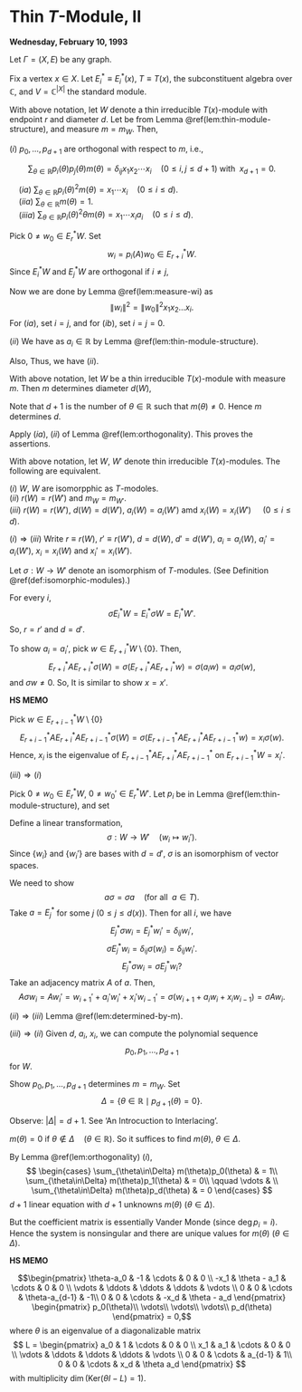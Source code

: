 # Thin $T$-Module, II {#lec10}
**Wednesday, February 10, 1993**

Let $\Gamma = (X, E)$ be any graph. 

Fix a vertex $x\in X$. Let $E^*_i \equiv E^*_i(x)$, $T\equiv T(x)$, the subconstituent algebra over $\mathbb{C}$, and $V = \mathbb{C}^{|X|}$ the standard module.

:::{.lemma #orthogonality}
With above notation, let $W$ denote a thin irreducible $T(x)$-module with endpoint $r$ and diameter $d$. Let 
\begin{align}
a_i & = a_i(W) \quad (0\leq i \leq d)\\
x_i & = x_i(W) \quad (1\leq i \leq d)\\
p_i & = p_i(W) \quad (0\leq i \leq d+1)
\end{align}
be from Lemma \@ref(lem:thin-module-structure), and measure $m = m_W$.
Then,

| $(i)$ $p_0, \ldots, p_{d+1}$ are orthogonal with respect to $m$, i.e., 
$$\sum_{\theta\in \mathbb{R}}p_i(\theta)p_j(\theta)m(\theta) = \delta_{ij}x_1x_2\cdots x_i \quad (0\leq i,j\leq d+1) \text{ with }\; x_{d+1}=0.$$

| $\quad (ia)$ ${\displaystyle \sum_{\theta\in \mathbb{R}}p_i(\theta)^2m(\theta) = x_1\cdots x_i \quad (0\leq i\leq d)}$.

| $\quad (iia)$ ${\displaystyle \sum_{\theta\in \mathbb{R}}m(\theta) = 1}$.

| $\quad (iiia)$ ${\displaystyle \sum_{\theta\in \mathbb{R}}p_i(\theta)^2\theta m(\theta) = x_1\cdots x_ia_i \quad (0\leq i\leq d)}$.

:::

:::{.proof}
Pick $0\neq w_0\in E^*_rW$. Set
$$w_i = p_i(A)w_0 \in E^*_{r+i}W.$$
Since $E^*_iW$ and $E^*_jW$ are orthogonal if $i\neq j$,

\begin{align}
\delta_{ij}\|w_i\|^2 & = \langle w_i, w_j\rangle\\
& = \langle p_i(A)w_0, p_j(A)w_0\rangle\\
& = \left\langle p_i(A)\left(\sum_{\ell=0}^R E_\ell\right)w_0, p_j(A)\left(\sum_{\ell=0}^R E_\ell\right)w_0\right\rangle\\
& = \left\langle \sum_{\ell=0}^R p_i(\theta_\ell)E_\ell w_0, \sum_{\ell=0}^R p_j(\theta_\ell)E_\ell w_0\right\rangle && (\text{as } AE_j = \theta_jE_j)\\
& = \sum_{\ell=0}^R p_i(\theta_\ell)\overline{p_j(\theta_\ell)}\|E_\ell w_0\|^2\\
& \qquad\qquad (\text{as } \; p_j\in \mathbb{R}[\lambda], \quad
\theta_\ell\in \mathbb{R}, \quad m(\theta_i)\|w_0\|^2 = \|E_iw_0\|^2)\\
& = \sum_{\theta\in \mathbb{R}} p_i(\theta)p_j(\theta)m(\theta)\|w_0\|^2.
\end{align}
Now we are done by Lemma \@ref(lem:measure-wi) as
$$\|w_i\|^2 = \|w_0\|^2 x_1x_2\ldots x_i.$$
For $(ia)$, set $i = j$, and for $(ib)$, set $i=j=0$.

$(ii)$ We have
\begin{align}
\langle w_i,Aw_i\rangle & = \langle w_i, w_{i+1} + a_iw_i + x_i w_{i-1}\rangle\\
& = \overline{a_i}\|w_i\|^2\\
& = a_i x_1\cdots x_i\|w_0\|^2, 
\end{align}
as $a_i\in \mathbb{R}$ by Lemma \@ref(lem:thin-module-structure).

Also,
\begin{align}
\langle w_i, Aw_i\rangle & = \langle p_i(A)w_0, Ap_i(A)w_0\rangle \\
& = \left\langle p_i(A)\left(\sum_{\ell=0}^R E_\ell\right)w_0, A p_i(A)\left(\sum_{\ell=0}^R E_\ell\right)w_0\right\rangle && (\text{ as in $(i)$})\\
& = \sum_{\ell = 0}^D p_i(\theta_\ell)^2 \theta_\ell \|E_\ell w_0\|^2\\
& = \sum_{\theta\in \mathbb{R}}p_i(\theta)^2\theta m(\theta)\|w_0\|^2.
\end{align}
Thus, we have $(ii)$.
:::

:::{.lemma #determined-by-m}
With above notation, let
$W$ be a thin irreducible $T(x)$-module with measure $m$. Then $m$ determines diameter $d(W)$,
\begin{align}
a_i & = a_i(W) \quad (0\leq i\leq d)\\
x_i & = x_i(W) \quad (1\leq i\leq d)\\
p_i & = p_i(W) \quad (0\leq i\leq d+1).
\end{align}
:::

:::{.proof}
Note that $d+1$ is the number of $\theta\in \mathbb{R}$ such that $m(\theta)\neq 0$.
Hence $m$ determines $d$.

Apply $(ia)$, $(ii)$ of Lemma \@ref(lem:orthogonality).
\begin{align}
& \sum_{\theta\in\mathbb{R}}m(\theta) = 1 && p_0 =1.\\
& \sum_{\theta\in\mathbb{R}}\theta m(\theta) = a_0 && p_1 = \lambda - a_0\\
& \sum_{\theta\in\mathbb{R}}p_1(\theta)^2 m(\theta) = x_1 \\
& \sum_{\theta\in\mathbb{R}}p_1(\theta)^2\theta m(\theta) = x_1a && \to a_1\\
& \qquad p_2 = (\lambda - a_1)p_1 - x_1p_0\\
& \sum_{\theta\in\mathbb{R}}p_2(\theta)^2 m(\theta) = x_1x_2 && \to x_2\\
& \sum_{\theta\in\mathbb{R}}p_2(\theta)^2\theta m(\theta) = x_1x_2a_2 && \to a_2\\
& \qquad p_3 = (\lambda-a_2)p_2 - x_2p_1\\
& \qquad\qquad \vdots\\
& \sum_{\theta\in\mathbb{R}}p_d(\theta)^2 m(\theta) = x_1x_2\cdots x_d && \to x_d\\
& \sum_{\theta\in\mathbb{R}}p_d(\theta)^2\theta m(\theta) = x_1x_2\cdots x_da_d && \to a_d\\
& \qquad p_{d+1} = (\lambda-a_d)p_d - x_dp_{d-1}.\\
\end{align}
This proves the assertions.
:::

:::{.corollary #isomorphic}
With above notation, let 
$W$, $W'$ denote thin irreducible $T(x)$-modules. The following are equivalent.

| $(i)$ $W$, $W$ are isomorpphic as $T$-modoles.

| $(ii)$ $r(W) = r(W')$ and $m_W = m_{W'}$.

| $(iii)$ $r(W) = r(W')$, $d(W) = d(W')$, $a_i(W) = a_i(W')$ amd $x_i(W) = x_i(W')$ $\quad (0\leq i\leq d)$.
:::

:::{.proof}
$(i)\Rightarrow (iii)$
Write $r\equiv r(W)$, $r' \equiv r(W')$, $d = d(W)$, $d' = d(W')$, $a_i = a_i(W)$, $a_i' = a_i(W')$, $x_i = x_i(W)$ and $x_i' = x_i(W')$.

Let $\sigma: W\to W'$ denote an isomorphism of $T$-modules. (See Definition \@ref(def:isomorphic-modules).)

For every $i$,
$$\sigma E^*_iW = E^*_i\sigma W = E^*_iW'.$$
So, $r = r'$ and $d = d'$.

To show $a_i = a_i'$, pick $w\in E^*_{r+i}W \setminus \{0\}$. Then,
$$E^*_{r+i}AE^*_{r+i}\sigma (W) = \sigma(E^*_{r+i}AE^*_{r+i}w) = \sigma(a_iw) = a_i\sigma(w), $$
and $\sigma w\neq 0$. So,
\begin{align}
a_i & = \text{eigenvalue of $E^*_{r+i}AE^*_{r+i}$ on $E^*_{r+i}W$}\\
& = a_i'
\end{align}
It is similar to show $x = x'$.

:::{.hs}
**HS MEMO**

Pick $w\in E^*_{r+i-1}W \setminus \{0\}$
$$E^*_{r+i-1}AE^*_{r+i}AE^*_{r+i-1}\sigma(W) = \sigma(E^*_{r+i-1}AE^*_{r+i}AE^*_{r+i-1}w) = x_i\sigma(w).$$
Hence, $x_i$ is the eigenvalue of $E^*_{r+i-1}AE^*_{r+i}AE^*_{r+i-1}$ on $E^*_{r+i-1}W = x_i'$.
:::

$(iii)\Rightarrow (i)$

Pick $0\neq w_0\in E^*_rW$, $0\neq w_0'\in E^*_rW'$. Let $p_i$ be in Lemma \@ref(lem:thin-module-structure), and set
\begin{align}
w_i & = p_i(A)w_0\in E^*_{r+i}W \quad (0\leq i\leq d) \\
w_i' & = p_i'(A)w_0' \in E^*_{r+i}W \quad (0\leq i\leq d)
\end{align}

Define a linear transformation,
$$\sigma: W \to W' \quad (w_i \mapsto w_i').$$
Since $\{w_i\}$ and $\{w_i'\}$ are bases with $d = d'$, $\sigma$ is an isomorphism of vector spaces.

We need to show
$$a\sigma = \sigma a \quad (\text{for all }\; a\in T).$$
Take $a = E^*_j$ for some $j$ $(0\leq j\leq d(x))$. Then for all $i$, we have
$$E^*_j \sigma w_i = E^*_jw_i' = \delta_{ij}w_i',$$
$$\sigma E^*_jw_i = \delta_{ij}\sigma(w_i) = \delta_{ij}w_i'.$$
$$E^*_j \sigma w_i = \sigma E^*_jw_i?$$
Take an adjacency matrix $A$ of $a$. Then,
$$A\sigma w_i = Aw_i' = w_{i+1}' + a_i'w_i' + x_i'w_{i-1}' = \sigma(w_{i+1} + a_iw_i + x_iw_{i-1}) = \sigma Aw_i.$$

$(ii)\Rightarrow (iii)$ Lemma \@ref(lem:determined-by-m).

$(iii)\Rightarrow (ii)$
Given $d$, $a_i$, $x_i$, we can compute the polynomial sequence
$$p_0, p_1, \ldots, p_{d+1}$$
for $W$.

Show $p_0, p_1, \ldots, p_{d+1}$ determines $m = m_W$. Set
$$\Delta = \{\theta\in \mathbb{R}\mid p_{d+1}(\theta) = 0\}.$$

Observe: $|\Delta| = d+1$. See 'An Introcuction to Interlacing'.

$m(\theta) = 0$ if $\theta\not\in\Delta\quad (\theta\in \mathbb{R})$. So it suffices to find $m(\theta)$, $\theta\in \Delta$.

By Lemma \@ref(lem:orthogonality) $(i)$,
$$
\begin{cases}
\sum_{\theta\in\Delta} m(\theta)p_0(\theta) & = 1\\
\sum_{\theta\in\Delta} m(\theta)p_1(\theta) & = 0\\
\qquad \vdots & \\
\sum_{\theta\in\Delta} m(\theta)p_d(\theta) & = 0
\end{cases}
$$
$d+1$ linear equation with $d+1$ unknowns $m(\theta)$  ($\theta\in \Delta$).

But the coefficient matrix is essentially Vander Monde (since $\deg p_i = i$).
Hence the system is nonsingular and there are unique values for $m(\theta)$ $(\theta\in \Delta)$.
:::

:::{.hs}
**HS MEMO**

$$\begin{pmatrix}
\theta-a_0 & -1 & \cdots & 0 & 0 \\
-x_1 & \theta - a_1  & \cdots & 0 & 0 \\
\vdots & \ddots  & \ddots & \ddots & \vdots \\
0 & 0 & \cdots & \theta-a_{d-1}  & -1\\
0 & 0 & \cdots & -x_d & \theta - a_d
\end{pmatrix}
\begin{pmatrix}
p_0(\theta)\\
\vdots\\
\vdots\\
\vdots\\
p_d(\theta)
\end{pmatrix} = 0,$$
where $\theta$ is an eigenvalue of a diagonalizable matrix
$$
L = 
\begin{pmatrix}
a_0 & 1 & \cdots & 0 & 0 \\
x_1 & a_1  & \cdots & 0 & 0 \\
\vdots & \ddots  & \ddots & \ddots & \vdots \\
0 & 0 & \cdots & a_{d-1}  & 1\\
0 & 0 & \cdots & x_d & \theta a_d
\end{pmatrix}
$$
with multiplicity $\dim (\mathrm{Ker}(\theta I - L) = 1)$.
:::

